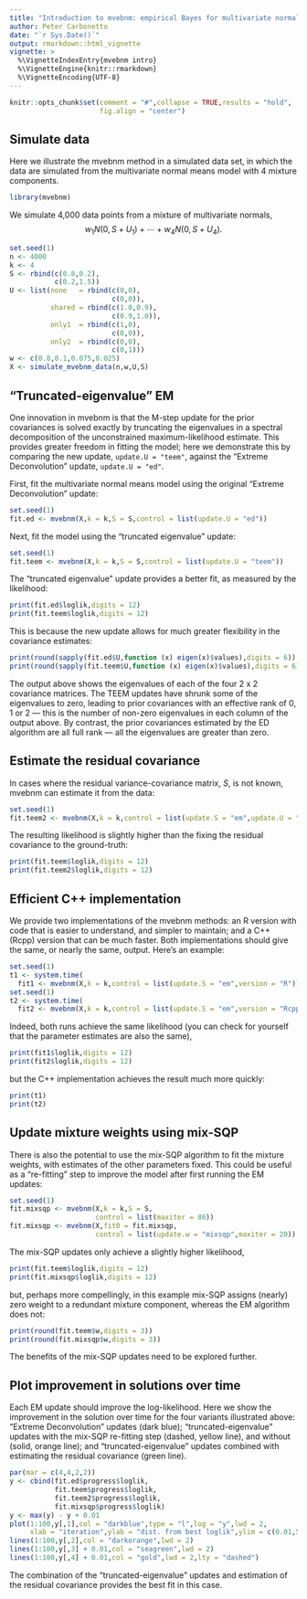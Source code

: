 ```yaml
---
title: "Introduction to mvebnm: empirical Bayes for multivariate normal means"
author: Peter Carbonetto
date: "`r Sys.Date()`"
output: rmarkdown::html_vignette
vignette: >
  %\VignetteIndexEntry{mvebnm intro}
  %\VignetteEngine{knitr::rmarkdown}
  %\VignetteEncoding{UTF-8}
---
```


```r
knitr::opts_chunk$set(comment = "#",collapse = TRUE,results = "hold",
                      fig.align = "center")
```

Simulate data
-------------

Here we illustrate the mvebnm method in a simulated data set, in which
the data are simulated from the multivariate normal means model with 4
mixture components.

```r
library(mvebnm)
```

We simulate 4,000 data points from a mixture of multivariate
normals,
$$
w_1 N(0,S + U_1) + \cdots + w_4 N(0,S + U_4).
$$

```r
set.seed(1)
n <- 4000
k <- 4
S <- rbind(c(0.8,0.2),
           c(0.2,1.5))
U <- list(none   = rbind(c(0,0),
                         c(0,0)),
          shared = rbind(c(1.0,0.9),
                         c(0.9,1.0)),
          only1  = rbind(c(1,0),
                         c(0,0)),
          only2  = rbind(c(0,0),
                         c(0,1)))
w <- c(0.8,0.1,0.075,0.025)
X <- simulate_mvebnm_data(n,w,U,S)
```

"Truncated-eigenvalue" EM
-------------------------

One innovation in mvebnm is that the M-step update for the prior
covariances is solved exactly by truncating the eigenvalues in a
spectral decomposition of the unconstrained maximum-likelihood
estimate. This provides greater freedom in fitting the model; here we
demonstrate this by comparing the new update, `update.U = "teem"`,
against the "Extreme Deconvolution" update, `update.U = "ed"`.

First, fit the multivariate normal means model using the original
"Extreme Deconvolution" update:

```r
set.seed(1)
fit.ed <- mvebnm(X,k = k,S = S,control = list(update.U = "ed"))
```

Next, fit the model using the "truncated eigenvalue" update:

```r
set.seed(1)
fit.teem <- mvebnm(X,k = k,S = S,control = list(update.U = "teem"))
```

The "truncated eigenvalue" update provides a better fit, as measured
by the likelihood:

```r
print(fit.ed$loglik,digits = 12)
print(fit.teem$loglik,digits = 12)
```

This is because the new update allows for much greater flexibility in
the covariance estimates:

```r
print(round(sapply(fit.ed$U,function (x) eigen(x)$values),digits = 6))
print(round(sapply(fit.teem$U,function (x) eigen(x)$values),digits = 6))
```

The output above shows the eigenvalues of each of the four 2 x 2
covariance matrices. The TEEM updates have shrunk some of the
eigenvalues to zero, leading to prior covariances with an effective
rank of 0, 1 or 2 --- this is the number of non-zero eigenvalues in
each column of the output above. By contrast, the prior covariances
estimated by the ED algorithm are all full rank --- all the
eigenvalues are greater than zero.

Estimate the residual covariance
--------------------------------

In cases where the residual variance-covariance matrix, $S$, is not
known, mvebnm can estimate it from the data:

```r
set.seed(1)
fit.teem2 <- mvebnm(X,k = k,control = list(update.S = "em",update.U = "teem"))
```

The resulting likelihood is slightly higher than the fixing the
residual covariance to the ground-truth:

```r
print(fit.teem$loglik,digits = 12)
print(fit.teem2$loglik,digits = 12)
```

Efficient C++ implementation
----------------------------

We provide two implementations of the mvebnm methods: an R version
with code that is easier to understand, and simpler to maintain; and a
C++ (Rcpp) version that can be much faster. Both implementations
should give the same, or nearly the same, output. Here's an example:

```r
set.seed(1)
t1 <- system.time(
  fit1 <- mvebnm(X,k = k,control = list(update.S = "em",version = "R")))
set.seed(1)
t2 <- system.time(
  fit2 <- mvebnm(X,k = k,control = list(update.S = "em",version = "Rcpp")))
```

Indeed, both runs achieve the same likelihood (you can check for
yourself that the parameter estimates are also the same),

```r
print(fit1$loglik,digits = 12)
print(fit2$loglik,digits = 12)
```

but the C++ implementation achieves the result much more quickly:

```r
print(t1)
print(t2)
```

Update mixture weights using mix-SQP
------------------------------------

There is also the potential to use the mix-SQP algorithm to fit the
mixture weights, with estimates of the other parameters fixed. This
could be useful as a "re-fitting" step to improve the model after
first running the EM updates:

```r
set.seed(1)
fit.mixsqp <- mvebnm(X,k = k,S = S,
                     control = list(maxiter = 80))
fit.mixsqp <- mvebnm(X,fit0 = fit.mixsqp,
                     control = list(update.w = "mixsqp",maxiter = 20))
```

The mix-SQP updates only achieve a slightly higher likelihood,

```r
print(fit.teem$loglik,digits = 12)
print(fit.mixsqp$loglik,digits = 12)
```

but, perhaps more compellingly, in this example mix-SQP assigns
(nearly) zero weight to a redundant mixture component, whereas the EM
algorithm does not:

```r
print(round(fit.teem$w,digits = 3))
print(round(fit.mixsqp$w,digits = 3))
```

The benefits of the mix-SQP updates need to be explored further.

Plot improvement in solutions over time
---------------------------------------

Each EM update should improve the log-likelihood. Here we show the
improvement in the solution over time for the four variants
illustrated above: "Extreme Deconvolution" updates (dark blue);
"truncated-eigenvalue" updates with the mix-SQP re-fitting step
(dashed, yellow line), and without (solid, orange line); and
"truncated-eigenvalue" updates combined with estimating the residual
covariance (green line). 

```r
par(mar = c(4,4,2,2))
y <- cbind(fit.ed$progress$loglik,
           fit.teem$progress$loglik,
           fit.teem2$progress$loglik,
           fit.mixsqp$progress$loglik)
y <- max(y) - y + 0.01
plot(1:100,y[,1],col = "darkblue",type = "l",log = "y",lwd = 2,
     xlab = "iteration",ylab = "dist. from best loglik",ylim = c(0.01,500))
lines(1:100,y[,2],col = "darkorange",lwd = 2)
lines(1:100,y[,3] + 0.01,col = "seagreen",lwd = 2)
lines(1:100,y[,4] + 0.01,col = "gold",lwd = 2,lty = "dashed")
```

The combination of the "truncated-eigenvalue" updates and estimation
of the residual covariance provides the best fit in this case.
